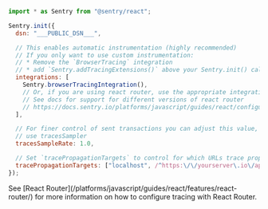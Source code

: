 ```javascript
import * as Sentry from "@sentry/react";

Sentry.init({
  dsn: "___PUBLIC_DSN___",

  // This enables automatic instrumentation (highly recommended)
  // If you only want to use custom instrumentation:
  // * Remove the `BrowserTracing` integration
  // * add `Sentry.addTracingExtensions()` above your Sentry.init() call
  integrations: [
    Sentry.browserTracingIntegration(),
    // Or, if you are using react router, use the appropriate integration
    // See docs for support for different versions of react router
    // https://docs.sentry.io/platforms/javascript/guides/react/configuration/integrations/react-router/
  ],

  // For finer control of sent transactions you can adjust this value, or
  // use tracesSampler
  tracesSampleRate: 1.0,

  // Set `tracePropagationTargets` to control for which URLs trace propagation should be enabled
  tracePropagationTargets: ["localhost", /^https:\/\/yourserver\.io\/api/],
});
```

<Alert>
  See [React Router](/platforms/javascript/guides/react/features/react-router/)
  for more information on how to configure tracing with React Router.
</Alert>
